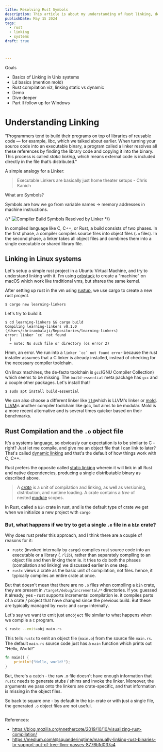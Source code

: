 ```yaml
---
title: Resolving Rust Symbols
description: This article is about my understanding of Rust linking, detailing learnings along the way about Linking in Unix systems, how Rust linkage differs from C, trying different linkers like mold, lld and understanding what they offer.
publishDate: May 15 2024
tags:
  - rust
  - linking
  - systems
draft: true



---
```





Goals
- Basics of Linking in Unix systems
- Ld basics (mention mold)
- Rust compilation viz, linking static vs dynamic
- Demo
- Dive deeper
- Part II follow up for Windows

# Understanding Linking

"Programmers tend to build their programs on top of libraries of reusable code — for example, libc, which we talked about earlier. When turning your source code into an executable binary, a program called a linker resolves all these references by finding the library code and copying it into the binary. This process is called _static linking_, which means external code is included directly in the file that’s distributed."

A simple analogy for a Linker:
> Executable Linkers are basically just home theater setups - Chris Kanich

What are Symbols?

Symbols are how we go from variable names -> memory addresses in machine instructions. 

<Picture alt="Compiler Build Symbols Resolved by Linker" src={LightImage}>
  <source srcSet={DarkImage} media="(prefers-color-scheme: dark)" alt="Compiler Build Symbols Resolved by Linker"/>
  <source srcSet={LightImage} media="(prefers-color-scheme: light)" alt="Compiler Build Symbols Resolved by Linker"/>
  {/* <img src={LightImage} alt="Compiler Build Symbols Resolved by Linker" /> */}
</Picture>

In compiled language like C, C++, or Rust, a build consists of two phases. In the first phase, a compiler compiles source files into object files (`.o` files). In the second phase, a linker takes all object files and combines them into a single executable or shared library file.

## Linking in Linux systems

Let's setup a simple rust project in a Ubuntu Virtual Machine, and try to understand linking with it. I'm using [orbstack](https://docs.orbstack.dev/architecture#:~:text=OrbStack%20uses%20a%20lightweight%20Linux,integration%20with%20macOS%2C%20and%20more.) to create a "machine" on macOS which work like traditional vms, but shares the same kernel. 

After setting up rust in the vm using [rustup](https://rustup.rs), we use cargo to create a new rust project.

```bash
$ cargo new learning-linkers
```

Let's try to build it.

```shell
$ cd learning-linkers && cargo build
Compiling learning-linkers v0.1.0 (/Users/shrirambalaji/Repositories/learning-linkers)
error: linker `cc` not found
  |
  = note: No such file or directory (os error 2)
```

Hmm, an error. We run into a ```linker `cc` not found error``` because the rust installer assumes that a C linker is already installed, instead of checking for the necessary compiler toolchain. 

On linux machines, the de-facto toolchain is `gcc`(GNU Compiler Collection) which seems to be missing. The `build-essential` meta package has `gcc` and a couple other packages. Let's install that!

```shell
$ sudo apt install build-essential
```

We can also choose a different linker like [`lld`](https://lld.llvm.org)which is LLVM's linker or [mold](https://github.com/rui314/mold). [LLVM](https://llvm.org)is another compiler toolchain like gcc, but aims to be modular. Mold is a more recent alternative and is several times quicker based on their benchmarks.

##  Rust Compilation and the  `.o` object file

It's a systems language, so obviously our expectation is to be similar to C - right? Just let me compile, and give me an object file that I can link to later? That's called [dynamic linking](https://en.wikipedia.org/wiki/Dynamic_linker) and that's the default of how things work with C, C++.

Rust prefers the opposite called [static linking](https://en.wikipedia.org/wiki/Static_library) wherein it will link in all Rust and native dependencies, producing a single distributable binary as described above. 

> A [_crate_](https://doc.rust-lang.org/reference/crates-and-source-files.html) is a unit of compilation and linking, as well as versioning, distribution, and runtime loading. A crate contains a _tree_ of nested [module](https://doc.rust-lang.org/reference/items/modules.html) scopes. 

In Rust,  called a `bin` crate in rust, and is the default type of crate we get when we initialize a new project with `cargo`

### But, what happens if we try to get a single `.o` file in a `bin` crate?

Why does rust prefer this approach, and I think there are a couple of reasons for it:

-  `rustc` (invoked internally by `cargo`) compiles rust source code into an executable or a library (`.rlib`), rather than separately compiling to an object file and then linking them ie. it tries to do both the phases (compilation and linking) we discussed earlier in one step.
- `rustc` views a crate as the basic unit of compilation, not  files. hence, it typically compiles an entire crate at once.

But that doesn't mean that there are no `.o` files when compiling a `bin` crate, they are present in `/target/debug/incremental/*` directories. If you guessed it already, yes - rust supports incremental compilation ie. it compiles parts of a crate / project that have changed since the previous build. But these are typically managed by `rustc` and `cargo` internally.

Let's say we want to emit just an`object` file similar to what happens when we compile a `C` program.

```bash
$ rustc --emit=obj main.rs
```

This tells `rustc` to emit an object file (`main.o`) from the source file `main.rs`. The default `main.rs` source code just has a `main` function which prints out "Hello, World!"

```rust
fn main() {
    println!("Hello, world!");
}
```

But, there's a catch - the raw .o file doesn't have enough information that `rustc` needs to generate stubs / shims and invoke the linker. Moreover, the arguments we pass onto the linkers are crate-specific, and that information is missing in the object files. 

So back to square one - by default in the `bin` crate or with just a single file, the generated `.o` object files are not  useful.

## 


References:
- https://blog.mozilla.org/nnethercote/2019/10/10/visualizing-rust-compilation/
- https://medium.com/@squanderingtime/manually-linking-rust-binaries-to-support-out-of-tree-llvm-passes-8776b1d037a4